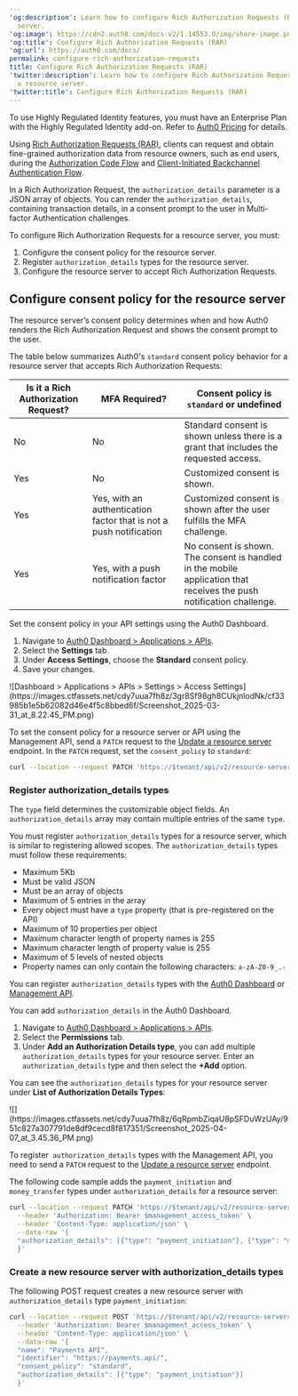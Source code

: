 ---
'og:description': Learn how to configure Rich Authorization Requests (RAR) for a resource
  server.
'og:image': https://cdn2.auth0.com/docs-v2/1.14553.0/img/share-image.png
'og:title': Configure Rich Authorization Requests (RAR)
'og:url': https://auth0.com/docs/
permalink: configure-rich-authorization-requests
title: Configure Rich Authorization Requests (RAR)
'twitter:description': Learn how to configure Rich Authorization Requests (RAR) for
  a resource server.
'twitter:title': Configure Rich Authorization Requests (RAR)
---
<Callout icon="file-lines" color="#0EA5E9" iconType="regular">

To use Highly Regulated Identity features, you must have an Enterprise Plan with the Highly Regulated Identity add-on. Refer to [Auth0 Pricing](https://auth0.com/pricing/) for details.

</Callout>

Using [Rich Authorization Requests (RAR)](https://datatracker.ietf.org/doc/html/draft-ietf-oauth-rar), clients can request and obtain <Tooltip tip="Fine-grained Authorization (FGA): Auth0 product allowing individual users access to specific objects or resources." cta="View Glossary" href="/docs/glossary?term=fine-grained+authorization">fine-grained authorization</Tooltip> data from <Tooltip tip="Resource Owner: Entity (such as a user or application) capable of granting access to a protected resource." cta="View Glossary" href="/docs/glossary?term=resource+owners">resource owners</Tooltip>, such as end users, during the [Authorization Code Flow](/docs/get-started/authentication-and-authorization-flow/authorization-code-flow) and [Client-Initiated Backchannel Authentication Flow](/docs/get-started/authentication-and-authorization-flow/client-initiated-backchannel-authentication-flow).

In a Rich Authorization Request, the `authorization_details` parameter is a JSON array of objects. You can render the `authorization_details`, containing transaction details, in a consent prompt to the user in <Tooltip tip="Multi-factor authentication (MFA): User authentication process that uses a factor in addition to username and password such as a code via SMS." cta="View Glossary" href="/docs/glossary?term=Multi-factor+Authentication">Multi-factor Authentication</Tooltip> challenges.

To configure Rich Authorization Requests for a <Tooltip tip="Resource Server: Server hosting protected resources. Resource servers accept and respond to protected resource requests." cta="View Glossary" href="/docs/glossary?term=resource+server">resource server</Tooltip>, you must:

1. Configure the consent policy for the resource server.
2. Register `authorization_details` types for the resource server.
3. Configure the resource server to accept Rich Authorization Requests.

## Configure consent policy for the resource server

The resource server’s consent policy determines when and how Auth0 renders the Rich Authorization Request and shows the consent prompt to the user.

The table below summarizes Auth0's `standard` consent policy behavior for a resource server that accepts Rich Authorization Requests:

<table class="table"><thead>
<tr>
<th><strong>Is it a Rich Authorization Request?</strong></th>
<th><strong>MFA Required?</strong></th>
<th><strong>Consent policy is <code>standard</code> or undefined</strong></th>
</tr>
</thead>
<tbody>
<tr>
<td>No</td>
<td>No</td>
<td>Standard consent is shown unless there is a grant that includes the requested access.</td>
</tr>
<tr>
<td>Yes</td>
<td>No</td>
<td>Customized consent is shown.</td>
</tr>
<tr>
<td>Yes</td>
<td>Yes, with an authentication factor that is not a push notification</td>
<td>Customized consent is shown after the user fulfills the MFA challenge.</td>
</tr>
<tr>
<td>Yes</td>
<td>Yes, with a push notification factor</td>
<td>No consent is shown. The consent is handled in the mobile application that receives the push notification challenge.</td>
</tr>
</tbody>
</table>

<Tabs><Tab title="Auth0 Dashboard">

Set the consent policy in your API settings using the Auth0 Dashboard.

1. Navigate to [Auth0 Dashboard > Applications > APIs](https://manage.auth0.com/#/apis).
2. Select the **Settings** tab.
3. Under **Access Settings**, choose the **Standard** consent policy.
4. Save your changes.

<Frame>![Dashboard > Applications > APIs > Settings > Access Settings](https://images.ctfassets.net/cdy7uua7fh8z/3gr8Sf98gh8CUkjnlodNk/cf33985b1e5b62082d46e4f5c8bbed6f/Screenshot_2025-03-31_at_8.22.45_PM.png)</Frame>

</Tab><Tab title="Management API">

To set the consent policy for a resource server or API using the Management API, send a `PATCH` request to the [Update a resource server](https://auth0.com/docs/api/management/v2/resource-servers/patch-resource-servers-by-id) endpoint. In the `PATCH` request, set the `consent_policy` to `standard`:

```bash wrap lines
curl --location --request PATCH 'https://$tenant/api/v2/resource-servers/$resource-server-id' \ --header 'Authorization: Bearer $management_access_token' \ --header 'Content-Type: application/json' \ --data-raw '{ "consent_policy": "standard" }'
```






</Tab></Tabs>

### Register authorization_details types

The `type` field determines the customizable object fields. An `authorization_details` array may contain multiple entries of the same `type`.

You must register `authorization_details` types for a resource server, which is similar to registering allowed scopes. The `authorization_details` types must follow these requirements:

* Maximum 5Kb
* Must be valid JSON
* Must be an array of objects
* Maximum of 5 entries in the array
* Every object must have a `type` property (that is pre-registered on the API)
* Maximum of 10 properties per object
* Maximum character length of property names is 255
* Maximum character length of property value is 255
* Maximum of 5 levels of nested objects
* Property names can only contain the following characters: `a-zA-Z0-9_.-`

You can register `authorization_details` types with the [Auth0 Dashboard](https://manage.auth0.com/) or [Management API](https://auth0.com/docs/api/management/v2).

<Tabs><Tab title="Auth0 Dashboard">

You can add `authorization_details` in the Auth0 Dashboard.

1. Navigate to [Auth0 Dashboard > Applications > APIs](https://manage.auth0.com/#/apis).
2. Select the **Permissions** tab.
3. Under **Add an Authorization Details type**, you can add multiple `authorization_details` types for your resource server. Enter an `authorization_details` type and then select the **+Add** option.

You can see the `authorization_details` types for your resource server under **List of Authorization Details Types**:

<Frame>![](https://images.ctfassets.net/cdy7uua7fh8z/6qRpmbZiqaU8pSFDuWzUAy/951c827a307791de8df9cecd8f817351/Screenshot_2025-04-07_at_3.45.36_PM.png)</Frame>

</Tab><Tab title="Management API">

To register  `authorization_details` types with the Management API, you need to send a `PATCH` request to the [Update a resource server](https://auth0.com/docs/api/management/v2/resource-servers/patch-resource-servers-by-id) endpoint.

The following code sample adds the `payment_initiation` and `money_transfer` types under `authorization_details` for a resource server:

```bash lines
curl --location --request PATCH 'https://$tenant/api/v2/resource-servers/$resource-server-id' \
  --header 'Authorization: Bearer $management_access_token' \
  --header 'Content-Type: application/json' \
  --data-raw '{
  "authorization_details": [{"type": "payment_initiation"}, {"type": "money_transfer"}]
  }'
```






</Tab></Tabs>

### Create a new resource server with authorization_details types

The following POST request creates a new resource server with `authorization_details` type `payment_initiation`:

```bash lines
curl --location --request POST 'https://$tenant/api/v2/resource-servers' \
  --header 'Authorization: Bearer $management_access_token' \
  --header 'Content-Type: application/json' \
  --data-raw '{
  "name": "Payments API",
  "identifier": "https://payments.api/",
  "consent_policy": "standard",
  "authorization_details": [{"type": "payment_initiation"}]
  }'
```



